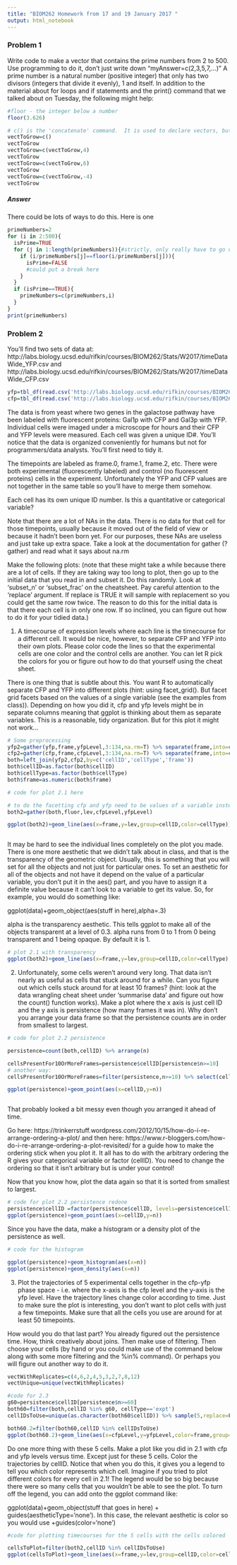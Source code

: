 ```yaml
---
title: "BIOM262 Homework from 17 and 19 January 2017 "
output: html_notebook
---
```


### Problem 1

Write code to make a vector that contains the prime numbers from 2 to 500.  Use programming to do it, don't just write down "myAnswer=c(2,3,5,7,...)"  A prime number is a natural number (positive integer) that only has two divisors (integers that divide it evenly), 1 and itself.  In addition to the material about for loops and if statements and the print() command that we talked about on Tuesday, the following might help:
```r
#floor - the integer below a number
floor(3.626)
```

```r
# c() is the 'concatenate' command.  It is used to declare vectors, but can also be used to grow them:
vectToGrow=c()
vectToGrow
vectToGrow=c(vectToGrow,4)
vectToGrow
vectToGrow=c(vectToGrow,6)
vectToGrow
vectToGrow=c(vectToGrow,-4)
vectToGrow
```


##### Answer
There could be lots of ways to do this.  Here is one
```r
primeNumbers=2
for (i in 2:500){
  isPrime=TRUE
  for (j in 1:length(primeNumbers)){#strictly, only really have to go up through sqrt(i)
    if (i/primeNumbers[j]==floor(i/primeNumbers[j])){
      isPrime=FALSE
      #could put a break here
    }
  }
  if (isPrime==TRUE){
    primeNumbers=c(primeNumbers,i)
  }
}
print(primeNumbers)
```






### Problem 2

You'll find two sets of data at:
http://labs.biology.ucsd.edu/rifkin/courses/BIOM262/Stats/W2017/timeDataWide_YFP.csv
and
http://labs.biology.ucsd.edu/rifkin/courses/BIOM262/Stats/W2017/timeDataWide_CFP.csv


```r
yfp=tbl_df(read.csv('http://labs.biology.ucsd.edu/rifkin/courses/BIOM262/Stats/W2017/timeDataWide_YFP.csv',stringsAsFactors=FALSE))
cfp=tbl_df(read.csv('http://labs.biology.ucsd.edu/rifkin/courses/BIOM262/Stats/W2017/timeDataWide_CFP.csv',stringsAsFactors=FALSE))
```

The data is from yeast where two genes in the galactose pathway have been labeled with fluorescent proteins: Gal1p with CFP and Gal3p with YFP.  Individual cells were imaged under a microscope for hours and their CFP and YFP levels were measured.  Each cell was given a unique ID#. You'll notice that the data is organized conveniently for humans but not for programmers/data analysts.  You'll first need to tidy it.

The timepoints are labeled as frame.0, frame.1, frame.2, etc.  There were both experimental (fluorescently labeled) and control (no fluorescent proteins) cells in the experiment.  Unfortunately the YFP and CFP values are not together in the same table so you'll have to merge them somehow.

Each cell has its own unique ID number.  Is this a quantitative or categorical variable?

Note that there are a lot of NAs in the data.  There is no data for that cell for those timepoints, usually because it moved out of the field of view or because it hadn't been born yet. For our purposes, these NAs are useless and just take up extra space.  Take a look at the documentation for gather (?gather) and read what it says about na.rm


Make the following plots: (note that these might take a while because there are a lot of cells.  If they are taking way too long to plot, then go up to the initial data that you read in and subset it.  Do this randomly.  Look at 'subset_n' or 'subset_frac' on the cheatsheet.  Pay careful attention to the 'replace' argument.  If replace is TRUE it will sample with replacement so you could get the same row twice.  The reason to do this for the initial data is that there each cell is in only one row. If so inclined, you can figure out how to do it for your tidied data.)

1) A timecourse of expression levels where each line is the timecourse for a different cell.  It would be nice, however, to separate CFP and YFP into their own plots.  Please color code the lines so that the experimental cells are one color and the control cells are another. You can let R pick the colors for you or figure out how to do that yourself using the cheat sheet.

There is one thing that is subtle about this.  You want R to automatically separate CFP and YFP into different plots (hint: using facet_grid().  But facet grid facets based on the values of a single variable (see the examples from class)).  Depending on how you did it, cfp and yfp levels might be in separate columns meaning that ggplot is thinking about them as separate variables.  This is a reasonable, tidy organization. But for this plot it might not work...


```r
# Some preprocessing
yfp2=gather(yfp,frame,yfpLevel,3:134,na.rm=T) %>% separate(frame,into=c("ff","frame")) %>% select(-ff)
cfp2=gather(cfp,frame,cfpLevel,3:134,na.rm=T) %>% separate(frame,into=c("ff","frame")) %>% select(-ff)
both=left_join(yfp2,cfp2,by=c('cellID','cellType','frame'))
both$cellID=as.factor(both$cellID)
both$cellType=as.factor(both$cellType)
both$frame=as.numeric(both$frame)
```



```r
# code for plot 2.1 here

# to do the facetting cfp and yfp need to be values of a variable instead of variables themselves
both2=gather(both,fluor,lev,cfpLevel,yfpLevel) 

ggplot(both2)+geom_line(aes(x=frame,y=lev,group=cellID,color=cellType))+facet_grid(fluor~.)



```

It may be hard to see the individual lines completely on the plot you made.  There is one more aesthetic that we didn't talk about in class, and that is the transparency of the geometric object.  Usually, this is something that you will set for all the objects and not just for particular ones.  To set an aesthetic for all of the objects and not have it depend on the value of a particular variable, you don't put it in the aes() part, and you have to assign it a definite value because it can't look to a variable to get its value.  So, for example, you would do something like:

ggplot(data)+geom_object(aes(stuff in here),alpha=.3)

alpha is the transparency aesthetic.  This tells ggplot to make all of the objects transparent at a level of 0.3.  alpha runs from 0 to 1 from 0 being transparent and 1 being opaque.  By default it is 1.
```r
# plot 2.1 with transparency
ggplot(both2)+geom_line(aes(x=frame,y=lev,group=cellID,color=cellType),alpha=.1)+facet_grid(fluor~.)

```





2) Unfortunately, some cells weren't around very long. That data isn't nearly as useful as cells that stuck around for a while.  Can you figure out which cells stuck around for at least 10 frames? (hint: look at the data wrangling cheat sheet under 'summarise data' and figure out how the count() function works).  Make a plot where the x axis is just cell ID and the y axis is persistence (how many frames it was in).  Why don't you arrange your data frame so that the persistence counts are in order from smallest to largest.


```r
# code for plot 2.2 persistence

persistence=count(both,cellID) %>% arrange(n)

cellsPresentFor10OrMoreFrames=persistence$cellID[persistence$n>=10] 
# another way:
cellsPresentFor10OrMoreFrames=filter(persistence,n>=10) %>% select(cellID)

ggplot(persistence)+geom_point(aes(x=cellID,y=n))



```

That probably looked a bit messy even though you arranged it ahead of time.

Go here: https://trinkerrstuff.wordpress.com/2012/10/15/how-do-i-re-arrange-ordering-a-plot/ and then here: https://www.r-bloggers.com/how-do-i-re-arrange-ordering-a-plot-revisited/ for a guide how to make the ordering stick when you plot it.  It all has to do with the arbitrary ordering the R gives your categorical variable or factor (cellID).  You need to change the ordering so that it isn't arbitrary but is under your control!

Now that you know how, plot the data again so that it is sorted from smallest to largest. 

```r
# code for plot 2.2 persistence redone
persistence$cellID =factor(persistence$cellID, levels=persistence$cellID)
ggplot(persistence)+geom_point(aes(x=cellID,y=n))


```

Since you have the data, make a histogram or a density plot of the persistence as well.
```r
# code for the histogram

ggplot(persistence)+geom_histogram(aes(x=n))
ggplot(persistence)+geom_density(aes(x=n))

```



3) Plot the trajectories of 5 experimental cells together in the cfp-yfp phase space - i.e. where the x-axis is the cfp level and the y-axis is the yfp level. Have the trajectory lines change color according to time. Just to make sure the plot is interesting, you don't want to plot cells with just a few timepoints.  Make sure that all the cells you use are around for at least 50 timepoints.  

How would you do that last part?  You already figured out the persistence time.  How, think creatively about joins.  Then make use of filtering.  Then choose your cells (by hand or you could make use of the command below along with some more filtering and the %in% command).  Or perhaps you will figure out another way to do it.
```r
vectWithReplicates=c(4,6,2,4,5,3,2,7,8,12)
vectUnique=unique(vectWithReplicates)
```

```r
#code for 2.3
g60=persistence$cellID[persistence$n>=60]
both60=filter(both,cellID %in% g60, cellType=='expt')
cellIDsToUse=unique(as.character(both60$cellID)) %>% sample(5,replace=F)

both60.2=filter(both60,cellID %in% cellIDsToUse)
ggplot(both60.2)+geom_line(aes(x=cfpLevel,y=yfpLevel,color=frame,group=cellID))
```

Do one more thing with these 5 cells.  Make a plot like you did in 2.1 with cfp and yfp levels versus time.  Except just for these 5 cells.  Color the trajectories by cellID.
Notice that when you do this, it gives you a legend to tell you which color represents which cell.  Imagine if you tried to plot different colors for every cell in 2.1!  The legend would be so big because there were so many cells that you wouldn't be able to see the plot.  To turn off the legend, you can add onto the ggplot command like:

ggplot(data)+geom_object(stuff that goes in here) + guides(aestheticType='none').  In this case, the relevant aesthetic is color so you would use +guides(color='none')

```r
#code for plotting timecourses for the 5 cells with the cells colored

cellsToPlot=filter(both2,cellID %in% cellIDsToUse)
ggplot(cellsToPlot)+geom_line(aes(x=frame,y=lev,group=cellID,color=cellID))+facet_grid(fluor~.)


```


